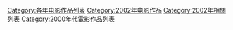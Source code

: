 {{Categories by country|nocat}}

[[Category:各年电影作品列表|Category:各年电影作品列表]]
[[Category:2002年电影作品|Category:2002年电影作品]]
[[Category:2002年相關列表|Category:2002年相關列表]]
[[Category:2000年代電影作品列表|Category:2000年代電影作品列表]]